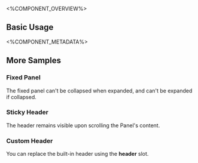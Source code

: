 
<%COMPONENT_OVERVIEW%>

## Basic Usage
<Basic />

<%COMPONENT_METADATA%>

## More Samples

### Fixed Panel
The fixed panel can't be collapsed when expanded, and can't be expanded if collapsed.

<Fixed />


### Sticky Header
The header remains visible upon scrolling the Panel's content.

<StickyHeader />


### Custom Header
You can replace the built-in header using the <b>header</b> slot.

<CustomHeader />
